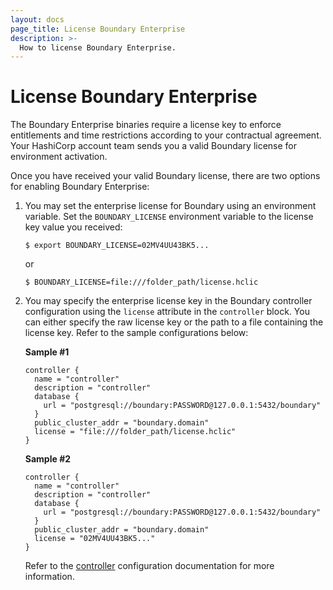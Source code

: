 ```yaml
---
layout: docs
page_title: License Boundary Enterprise
description: >-
  How to license Boundary Enterprise.
---
```


# License Boundary Enterprise

The Boundary Enterprise binaries require a license key to enforce entitlements and time restrictions according to your contractual agreement.
Your HashiCorp account team sends you a valid Boundary license for environment activation.

Once you have received your valid Boundary license, there are two options for enabling Boundary Enterprise:

1. You may set the enterprise license for Boundary using an environment variable.
Set the `BOUNDARY_LICENSE` environment variable to the license key value you received:

   `$ export BOUNDARY_LICENSE=02MV4UU43BK5...`

   or

   `$ BOUNDARY_LICENSE=file:///folder_path/license.hclic`

1. You may specify the enterprise license key in the Boundary controller configuration using the `license` attribute in the `controller` block.
You can either specify the raw license key or the path to a file containing the license key.
Refer to the sample configurations below:

   **Sample #1**

   ```hcl
   controller {
     name = "controller"
     description = "controller"
     database {
       url = "postgresql://boundary:PASSWORD@127.0.0.1:5432/boundary"
     }
     public_cluster_addr = "boundary.domain"
     license = "file:///folder_path/license.hclic"
   }
   ```
   **Sample #2**

   ```hcl
   controller {
     name = "controller"
     description = "controller"
     database {
       url = "postgresql://boundary:PASSWORD@127.0.0.1:5432/boundary"
     }
     public_cluster_addr = "boundary.domain"
     license = "02MV4UU43BK5..."
   }
   ```

   Refer to the [controller](/boundary/docs/configuration/controller) configuration  documentation for more information.